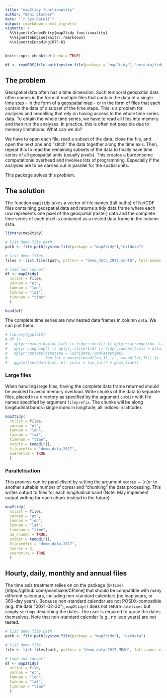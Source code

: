 ```yaml
---
title: "map2tidy functionality"
author: "Beni Stocker"
date: "`r Sys.Date()`"
output: rmarkdown::html_vignette
vignette: >
  %\VignetteIndexEntry{map2tidy functionality}
  %\VignetteEngine{knitr::rmarkdown}
  %\VignetteEncoding{UTF-8}
---
```


```r
knitr::opts_chunk$set(echo = TRUE)

df <- readRDS(file.path(system.file(package = "map2tidy"),"extdata/tidy_map.rds"))
```

## The problem

Geospatial data often has a time dimension. Such temporal geospatial data often comes in the form of multiple files that contain the data of a single time step - in the form of a geospatial map - or in the form of files that each contain the data of a subset of the time steps. This is a problem for analyses and modelling that rely on having access to the whole time series data. To obtain the whole time series, we have to read all files into memory and then run the analyses. In practice, this is often not possible due to memory limitations. What can we do? 

We have to open each file, read a subset of the data, close the file, and open the next one and "stitch" the data together along the time axis. Then, repeat this to read the remaining subsets of the data to finally have time series of all geospatial units (usually pixels). This creates a burdensome computational overhead and involves lots of programming. Especially if the analyses are to be carried out in parallel for the spatial units.

This package solves this problem.

## The solution

The function `map2tidy` takes a vector of file names (full paths) of NetCDF files containing geospatial data and returns a tidy data frame where each row represents one pixel of the geospatial (raster) data and the complete time series of each pixel is contained as a nested data frame in the column `data`.

```r
library(map2tidy)

# list demo file path
path <- file.path(system.file(package = "map2tidy"),"extdata")

# list demo files
files <- list.files(path, pattern = "demo_data_2017_month", full.names = TRUE)

# load and convert
df <- map2tidy(
  nclist = files, 
  varnam = "et",
  lonnam = "lon", 
  latnam = "lat", 
  timenam = "time"
  )
```

```r
head(df)
```

The complete time series are now nested data frames in column `data`. We can plot them.
```r
# library(ggplot2)
# df |>
#   dplyr::group_by(lon,lat) |> tidyr::nest() |> dplyr::arrange(lon, lat) |>
#   dplyr::ungroup() |> dplyr::slice(1:6) |> tidyr::unnest(cols = data) |>
#   dplyr::mutate(datetime = lubridate::ymd(datetime),
#                 lon_lat = paste(round(lon,3),'/', round(lat,3))) |>
#   ggplot(aes(datetime, et, color = lon_lat)) + geom_line()
```

### Large files

When handling large files, having the complete data frame returned should be avoided to avoid memory overload. Write chunks of the data to separate files, placed in a directory as specified by the argument `outdir` with file names specified by argument `fileprefix`. The chunks will be along longitudinal bands (single index in longitude, all indices in latitude).
```r
map2tidy(
  nclist = files, 
  varnam = "et",
  lonnam = "lon", 
  latnam = "lat", 
  timenam = "time", 
  outdir = tempdir(), 
  fileprefix = "demo_data_2017", 
  overwrite = TRUE
  )
```

### Parallelisation

This process can be parallelised by setting the argument `ncores = 3` (or to another suitable number of cores) and "chunking" the data processing. This writes output to files for each longitudinal band (Note: May implement output writing for each chunk instead in the future).
```r
map2tidy(
  nclist = files, 
  varnam = "et",
  lonnam = "lon", 
  latnam = "lat", 
  timenam = "time", 
  do_chunks = TRUE,
  outdir = tempdir(), 
  fileprefix = "demo_data_2017", 
  ncores = 3,
  overwrite = TRUE
  )
```

## Hourly, daily, monthly and annual files

The time axis treatment relies on on the package (`CFtime`)[https://github.com/pvanlaake/CFtime] that should be compatible with many different calendars, including non-standard calendars (no leap years, or 360-day years). Because non-standard calendar are not POSIXt-compatible (e.g. the date "2021-02-30"), `map2tidy()` does not return `datetimes` but simply `strings` describing the dates. The user is required to parse the dates themselves. Note that non-standard calendar (e.g., no leap years) are not tested.

```r
# list demo file path
path <- file.path(system.file(package = "map2tidy"), "extdata")

# list demo file
file <- list.files(path, pattern = "demo_data_2017_MEAN", full.names = TRUE)

# load and convert
df <- map2tidy(
  nclist = file, 
  varnam = "et",
  lonnam = "lon", 
  latnam = "lat", 
  timenam = "time"
  )
```
